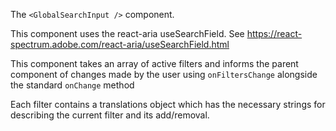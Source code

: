 The `<GlobalSearchInput />` component.

This component uses the react-aria useSearchField. See
https://react-spectrum.adobe.com/react-aria/useSearchField.html

This component takes an array of active filters and informs the parent component of changes made by
the user using `onFiltersChange` alongside the standard `onChange` method

Each filter contains a translations object which has the necessary strings for describing the
current filter and its add/removal.
